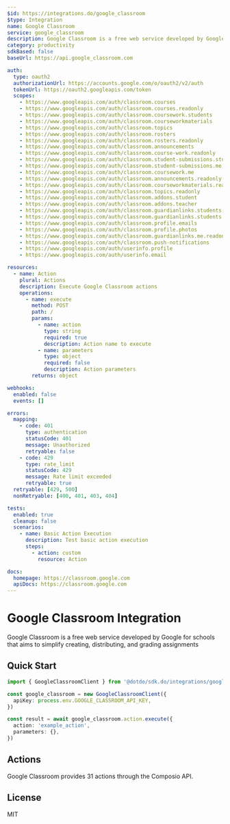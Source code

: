 ```yaml
---
$id: https://integrations.do/google_classroom
$type: Integration
name: Google Classroom
service: google_classroom
description: Google Classroom is a free web service developed by Google for schools that aims to simplify creating, distributing, and grading assignments
category: productivity
sdkBased: false
baseUrl: https://api.google_classroom.com

auth:
  type: oauth2
  authorizationUrl: https://accounts.google.com/o/oauth2/v2/auth
  tokenUrl: https://oauth2.googleapis.com/token
  scopes:
    - https://www.googleapis.com/auth/classroom.courses
    - https://www.googleapis.com/auth/classroom.courses.readonly
    - https://www.googleapis.com/auth/classroom.coursework.students
    - https://www.googleapis.com/auth/classroom.courseworkmaterials
    - https://www.googleapis.com/auth/classroom.topics
    - https://www.googleapis.com/auth/classroom.rosters
    - https://www.googleapis.com/auth/classroom.rosters.readonly
    - https://www.googleapis.com/auth/classroom.announcements
    - https://www.googleapis.com/auth/classroom.course-work.readonly
    - https://www.googleapis.com/auth/classroom.student-submissions.students.readonly
    - https://www.googleapis.com/auth/classroom.student-submissions.me.readonly
    - https://www.googleapis.com/auth/classroom.coursework.me
    - https://www.googleapis.com/auth/classroom.announcements.readonly
    - https://www.googleapis.com/auth/classroom.courseworkmaterials.readonly
    - https://www.googleapis.com/auth/classroom.topics.readonly
    - https://www.googleapis.com/auth/classroom.addons.student
    - https://www.googleapis.com/auth/classroom.addons.teacher
    - https://www.googleapis.com/auth/classroom.guardianlinks.students.readonly
    - https://www.googleapis.com/auth/classroom.guardianlinks.students
    - https://www.googleapis.com/auth/classroom.profile.emails
    - https://www.googleapis.com/auth/classroom.profile.photos
    - https://www.googleapis.com/auth/classroom.guardianlinks.me.readonly
    - https://www.googleapis.com/auth/classroom.push-notifications
    - https://www.googleapis.com/auth/userinfo.profile
    - https://www.googleapis.com/auth/userinfo.email

resources:
  - name: Action
    plural: Actions
    description: Execute Google Classroom actions
    operations:
      - name: execute
        method: POST
        path: /
        params:
          - name: action
            type: string
            required: true
            description: Action name to execute
          - name: parameters
            type: object
            required: false
            description: Action parameters
        returns: object

webhooks:
  enabled: false
  events: []

errors:
  mapping:
    - code: 401
      type: authentication
      statusCode: 401
      message: Unauthorized
      retryable: false
    - code: 429
      type: rate_limit
      statusCode: 429
      message: Rate limit exceeded
      retryable: true
  retryable: [429, 500]
  nonRetryable: [400, 401, 403, 404]

tests:
  enabled: true
  cleanup: false
  scenarios:
    - name: Basic Action Execution
      description: Test basic action execution
      steps:
        - action: custom
          resource: Action

docs:
  homepage: https://classroom.google.com
  apiDocs: https://classroom.google.com
---
```


# Google Classroom Integration

Google Classroom is a free web service developed by Google for schools that aims to simplify creating, distributing, and grading assignments

## Quick Start

```typescript
import { GoogleClassroomClient } from '@dotdo/sdk.do/integrations/google_classroom'

const google_classroom = new GoogleClassroomClient({
  apiKey: process.env.GOOGLE_CLASSROOM_API_KEY,
})

const result = await google_classroom.action.execute({
  action: 'example_action',
  parameters: {},
})
```

## Actions

Google Classroom provides 31 actions through the Composio API.

## License

MIT
